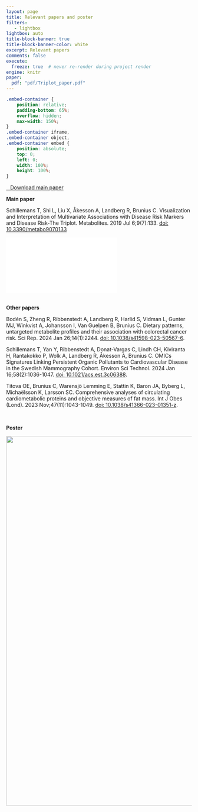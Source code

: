 ```yaml
---
layout: page
title: Relevant papers and poster
filters:
   - lightbox
lightbox: auto
title-block-banner: true
title-block-banner-color: white
excerpt: Relevant papers
comments: false
execute:
  freeze: true  # never re-render during project render
engine: knitr 
paper:
  pdf: "pdf/Triplot_paper.pdf"
---
```


```css
.embed-container {
    position: relative;
    padding-bottom: 65%;  
    overflow: hidden;
    max-width: 150%;
}
.embed-container iframe,
.embed-container object,
.embed-container embed {
    position: absolute;
    top: 0;
    left: 0;
    width: 100%;
    height: 100%;
}
```

```{=html}
<p class="text-center">

<a class="btn btn-outline-info btn-lg cv-download" href="`r rmarkdown::metadata$paper$pdf`" target="_blank"> <i class="fa-solid  fa-file-arrow-down"></i>&ensp; Download main paper </a>

</p>
<p class="large-text">

<strong>Main paper</strong>


</p>
```
Schillemans T, Shi L, Liu X, Åkesson A, Landberg R, Brunius C. Visualization and Interpretation of Multivariate Associations with Disease Risk Markers and Disease Risk-The Triplot. Metabolites. 2019 Jul 6;9(7):133. [doi: 10.3390/metabo9070133](https://www.mdpi.com/2218-1989/9/7/133){target="_blank"}

::: embed-container
<iframe src="`r rmarkdown::metadata$paper$pdf`" style="border: 5px">

</iframe>
:::

```{=html}
<br>
<p class="large-text">

<strong>Other papers</strong>
</p>
```
Bodén S, Zheng R, Ribbenstedt A, Landberg R, Harlid S, Vidman L, Gunter MJ, Winkvist A, Johansson I, Van Guelpen B, Brunius C. Dietary patterns, untargeted metabolite profiles and their association with colorectal cancer risk. Sci Rep. 2024 Jan 26;14(1):2244. [doi: 10.1038/s41598-023-50567-6](https://www.nature.com/articles/s41598-023-50567-6){target="_blank"}.

Schillemans T, Yan Y, Ribbenstedt A, Donat-Vargas C, Lindh CH, Kiviranta H, Rantakokko P, Wolk A, Landberg R, Åkesson A, Brunius C. OMICs Signatures Linking Persistent Organic Pollutants to Cardiovascular Disease in the Swedish Mammography Cohort. Environ Sci Technol. 2024 Jan 16;58(2):1036-1047. [doi: 10.1021/acs.est.3c06388](https://pubs.acs.org/doi/full/10.1021/acs.est.3c06388){target="_blank"}.

Titova OE, Brunius C, Warensjö Lemming E, Stattin K, Baron JA, Byberg L, Michaëlsson K, Larsson SC. Comprehensive analyses of circulating cardiometabolic proteins and objective measures of fat mass. Int J Obes (Lond). 2023 Nov;47(11):1043-1049. [doi: 10.1038/s41366-023-01351-z](https://pubmed.ncbi.nlm.nih.gov/37550405/){target="_blank"}.

```{=html}
<br>
<p class="large-text">

<strong>Poster</strong>



</p>
```
![](img/TriplotGUI_poster.png){width="1000px"}
